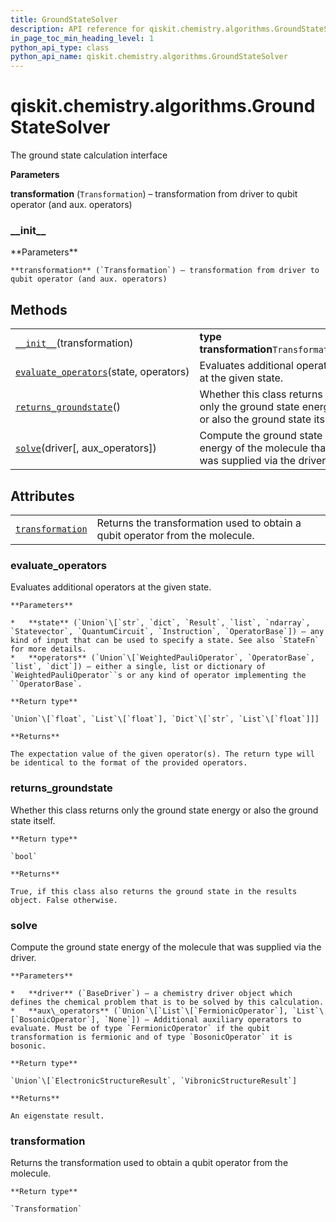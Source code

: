 ```yaml
---
title: GroundStateSolver
description: API reference for qiskit.chemistry.algorithms.GroundStateSolver
in_page_toc_min_heading_level: 1
python_api_type: class
python_api_name: qiskit.chemistry.algorithms.GroundStateSolver
---
```


# qiskit.chemistry.algorithms.GroundStateSolver

<Class id="qiskit.chemistry.algorithms.GroundStateSolver" isDedicatedPage={true} github="https://github.com/qiskit-community/qiskit-aqua/tree/stable/0.9/qiskit/chemistry/algorithms/ground_state_solvers/ground_state_solver.py" signature="GroundStateSolver(transformation)">
  The ground state calculation interface

  **Parameters**

  **transformation** (`Transformation`) – transformation from driver to qubit operator (and aux. operators)

  ### \_\_init\_\_

  <Function id="qiskit.chemistry.algorithms.GroundStateSolver.__init__" name="__init__" signature="__init__(transformation)">
    **Parameters**

    **transformation** (`Transformation`) – transformation from driver to qubit operator (and aux. operators)
  </Function>

  ## Methods

  |                                                                                                                                                                                |                                                                                          |
  | ------------------------------------------------------------------------------------------------------------------------------------------------------------------------------ | ---------------------------------------------------------------------------------------- |
  | [`__init__`](#qiskit.chemistry.algorithms.GroundStateSolver.__init__ "qiskit.chemistry.algorithms.GroundStateSolver.__init__")(transformation)                                 | **type transformation**`Transformation`                                                  |
  | [`evaluate_operators`](#qiskit.chemistry.algorithms.GroundStateSolver.evaluate_operators "qiskit.chemistry.algorithms.GroundStateSolver.evaluate_operators")(state, operators) | Evaluates additional operators at the given state.                                       |
  | [`returns_groundstate`](#qiskit.chemistry.algorithms.GroundStateSolver.returns_groundstate "qiskit.chemistry.algorithms.GroundStateSolver.returns_groundstate")()              | Whether this class returns only the ground state energy or also the ground state itself. |
  | [`solve`](#qiskit.chemistry.algorithms.GroundStateSolver.solve "qiskit.chemistry.algorithms.GroundStateSolver.solve")(driver\[, aux\_operators])                               | Compute the ground state energy of the molecule that was supplied via the driver.        |

  ## Attributes

  |                                                                                                                                                  |                                                                               |
  | ------------------------------------------------------------------------------------------------------------------------------------------------ | ----------------------------------------------------------------------------- |
  | [`transformation`](#qiskit.chemistry.algorithms.GroundStateSolver.transformation "qiskit.chemistry.algorithms.GroundStateSolver.transformation") | Returns the transformation used to obtain a qubit operator from the molecule. |

  ### evaluate\_operators

  <Function id="qiskit.chemistry.algorithms.GroundStateSolver.evaluate_operators" name="evaluate_operators" signature="abstract evaluate_operators(state, operators)">
    Evaluates additional operators at the given state.

    **Parameters**

    *   **state** (`Union`\[`str`, `dict`, `Result`, `list`, `ndarray`, `Statevector`, `QuantumCircuit`, `Instruction`, `OperatorBase`]) – any kind of input that can be used to specify a state. See also `StateFn` for more details.
    *   **operators** (`Union`\[`WeightedPauliOperator`, `OperatorBase`, `list`, `dict`]) – either a single, list or dictionary of `WeightedPauliOperator``s or any kind of operator implementing the ``OperatorBase`.

    **Return type**

    `Union`\[`float`, `List`\[`float`], `Dict`\[`str`, `List`\[`float`]]]

    **Returns**

    The expectation value of the given operator(s). The return type will be identical to the format of the provided operators.
  </Function>

  ### returns\_groundstate

  <Function id="qiskit.chemistry.algorithms.GroundStateSolver.returns_groundstate" name="returns_groundstate" signature="abstract returns_groundstate()">
    Whether this class returns only the ground state energy or also the ground state itself.

    **Return type**

    `bool`

    **Returns**

    True, if this class also returns the ground state in the results object. False otherwise.
  </Function>

  ### solve

  <Function id="qiskit.chemistry.algorithms.GroundStateSolver.solve" name="solve" signature="abstract solve(driver, aux_operators=None)">
    Compute the ground state energy of the molecule that was supplied via the driver.

    **Parameters**

    *   **driver** (`BaseDriver`) – a chemistry driver object which defines the chemical problem that is to be solved by this calculation.
    *   **aux\_operators** (`Union`\[`List`\[`FermionicOperator`], `List`\[`BosonicOperator`], `None`]) – Additional auxiliary operators to evaluate. Must be of type `FermionicOperator` if the qubit transformation is fermionic and of type `BosonicOperator` it is bosonic.

    **Return type**

    `Union`\[`ElectronicStructureResult`, `VibronicStructureResult`]

    **Returns**

    An eigenstate result.
  </Function>

  ### transformation

  <Function id="qiskit.chemistry.algorithms.GroundStateSolver.transformation" name="transformation" signature="property transformation">
    Returns the transformation used to obtain a qubit operator from the molecule.

    **Return type**

    `Transformation`
  </Function>
</Class>

